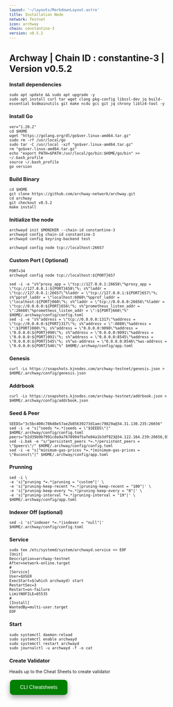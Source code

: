 ```yaml
---
layout: '~/layouts/MarkdownLayout.astro'
title: Installation Node
network: Testnet
icon: archway
chain: constantine-3
version: v0.5.2
---
```


# Archway | Chain ID : constantine-3 | Version v0.5.2

### Install dependencies
```
sudo apt update && sudo apt upgrade -y
sudo apt install curl tar wget clang pkg-config libssl-dev jq build-essential bsdmainutils git make ncdu gcc git jq chrony liblz4-tool -y
```

### Install Go
```
ver="1.20.2"
cd $HOME
wget "https://golang.org/dl/go$ver.linux-amd64.tar.gz"
sudo rm -rf /usr/local/go
sudo tar -C /usr/local -xzf "go$ver.linux-amd64.tar.gz"
rm "go$ver.linux-amd64.tar.gz"
echo "export PATH=$PATH:/usr/local/go/bin:$HOME/go/bin" >> ~/.bash_profile
source ~/.bash_profile
go version
```

### Build Binary
```
cd $HOME
git clone https://github.com/archway-network/archway.git
cd archway
git checkout v0.5.2
make install
```

### Initialize the node

```
archwayd init $MONIKER --chain-id constantine-3
archwayd config chain-id constantine-3
archwayd config keyring-backend test
```
```
archwayd config node tcp://localhost:26657
```

### Custom Port ( Optional)
```
PORT=34
archwayd config node tcp://localhost:${PORT}657
```
```
sed -i -e "s%^proxy_app = \"tcp://127.0.0.1:26658\"%proxy_app = \"tcp://127.0.0.1:${PORT}658\"%; s%^laddr = \"tcp://127.0.0.1:26657\"%laddr = \"tcp://127.0.0.1:${PORT}657\"%; s%^pprof_laddr = \"localhost:6060\"%pprof_laddr = \"localhost:${PORT}060\"%; s%^laddr = \"tcp://0.0.0.0:26656\"%laddr = \"tcp://0.0.0.0:${PORT}656\"%; s%^prometheus_listen_addr = \":26660\"%prometheus_listen_addr = \":${PORT}660\"%" $HOME/.archway/config/config.toml
sed -i -e "s%^address = \"tcp://0.0.0.0:1317\"%address = \"tcp://0.0.0.0:${PORT}317\"%; s%^address = \":8080\"%address = \":${PORT}080\"%; s%^address = \"0.0.0.0:9090\"%address = \"0.0.0.0:${PORT}090\"%; s%^address = \"0.0.0.0:9091\"%address = \"0.0.0.0:${PORT}091\"%; s%^address = \"0.0.0.0:8545\"%address = \"0.0.0.0:${PORT}545\"%; s%^ws-address = \"0.0.0.0:8546\"%ws-address = \"0.0.0.0:${PORT}546\"%" $HOME/.archway/config/app.toml
```

### Genesis
```
curl -Ls https://snapshots.kjnodes.com/archway-testnet/genesis.json > $HOME/.archway/config/genesis.json
```

### Addrbook
```
curl -Ls https://snapshots.kjnodes.com/archway-testnet/addrbook.json > $HOME/.archway/config/addrbook.json
```

### Seed & Peer
```
SEEDS="3c5bc400c786d8e57ae2b85639273d1aec79829a@34.31.130.235:26656"
sed -i -e "s|^seeds *=.*|seeds = \"$SEEDS\"|" $HOME/.archway/config/config.toml
peers="b2d39b9b7991c0a9a7678994f5afe04a1b3df923@34.122.164.239:26656,930bf53d3858340d52bb7e541617740d91477ff0@335.239.130.141:26656,434015482b70fff4e6bc96299dee7b84aca01343@35.223.36.227:26656"
sed -i.bak -e "s/^persistent_peers *=.*/persistent_peers = \"$peers\"/" $HOME/.archway/config/config.toml
sed -i -e "s|^minimum-gas-prices *=.*|minimum-gas-prices = \"0uconst\"|" $HOME/.archway/config/app.toml
```

### Prunning
```
sed -i \
-e 's|^pruning *=.*|pruning = "custom"|' \
-e 's|^pruning-keep-recent *=.*|pruning-keep-recent = "100"|' \
-e 's|^pruning-keep-every *=.*|pruning-keep-every = "0"|' \
-e 's|^pruning-interval *=.*|pruning-interval = "19"|' \
$HOME/.archway/config/app.toml
```
### Indexer Off (optional)
```
sed -i 's|^indexer *=.*|indexer = "null"|' $HOME/.archway/config/config.toml
```
### Service
```
sudo tee /etc/systemd/system/archwayd.service << EOF
[Unit]
Description=archway-testnet
After=network-online.target
#
[Service]
User=$USER
ExecStart=$(which archwayd) start
RestartSec=3
Restart=on-failure
LimitNOFILE=65535
#
[Install]
WantedBy=multi-user.target
EOF
```

### Start
```
sudo systemctl daemon-reload
sudo systemctl enable archwayd
sudo systemctl restart archwayd
sudo journalctl -u archwayd -f -o cat
```
### Create Validator

Heads up to the Cheat Sheets to create validator

<a href="https://service.sychonix.me/testnet/archway/cheat" target="_blank">
  <button style="background-color: green; border: none; color: white; padding: 15px 32px; text-align: center; text-decoration: none; display: inline-block; font-size: 16px; margin: 4px 2px; cursor: pointer; border-radius: 10px; box-shadow: 0 8px 16px 0 rgba(0,0,0,0.2), 0 6px 20px 0 rgba(0,0,0,0.19);" onmouseover="this.style.boxShadow='0 0 0 4px rgba(0,255,0,0.5)'" onmouseout="this.style.boxShadow='0 8px 16px 0 rgba(0,0,0,0.2), 0 6px 20px 0 rgba(0,0,0,0.19)'">CLI Cheatsheets</button>
</a>